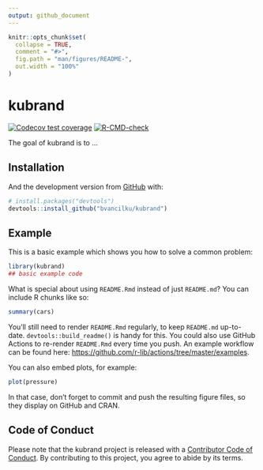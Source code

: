 ```yaml
---
output: github_document
---
```


<!-- README.md is generated from README.Rmd. Please edit that file -->

```r
knitr::opts_chunk$set(
  collapse = TRUE,
  comment = "#>",
  fig.path = "man/figures/README-",
  out.width = "100%"
)
```

# kubrand

<!-- badges: start -->
[![Codecov test coverage](https://codecov.io/gh/bvancilku/kubrand/branch/main/graph/badge.svg)](https://codecov.io/gh/bvancilku/kubrand?branch=main)
[![R-CMD-check](https://github.com/bvancilku/kubrand/workflows/R-CMD-check/badge.svg)](https://github.com/bvancilku/kubrand/actions)
<!-- badges: end -->

The goal of kubrand is to ...

## Installation

<!--
You can install the released version of kubrand from [CRAN](https://CRAN.R-project.org) with:

``` r
install.packages("kubrand")
```
-->

And the development version from [GitHub](https://github.com/) with:

``` r
# install.packages("devtools")
devtools::install_github("bvancilku/kubrand")
```
## Example

This is a basic example which shows you how to solve a common problem:

```r
library(kubrand)
## basic example code
```

What is special about using `README.Rmd` instead of just `README.md`? You can include R chunks like so:

```r
summary(cars)
```

You'll still need to render `README.Rmd` regularly, to keep `README.md` up-to-date. `devtools::build_readme()` is handy for this. You could also use GitHub Actions to re-render `README.Rmd` every time you push. An example workflow can be found here: <https://github.com/r-lib/actions/tree/master/examples>.

You can also embed plots, for example:

```r
plot(pressure)
```

In that case, don't forget to commit and push the resulting figure files, so they display on GitHub and CRAN.

## Code of Conduct

Please note that the kubrand project is released with a [Contributor Code of Conduct](https://contributor-covenant.org/version/2/0/CODE_OF_CONDUCT.html). By contributing to this project, you agree to abide by its terms.
